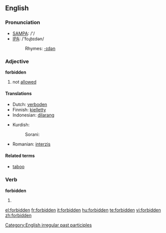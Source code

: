 ==English==
{{wikipedia}}

===Pronunciation===

* [[w:SAMPA|SAMPA]]: /'/
* [[w:IPA|IPA]]: /'foɻbɪdən/
*:Rhymes: [[Rhymes:English:-ɪdən|-ɪdən]]

===Adjective===
'''forbidden'''

# not [[allowed]]

====Translations====
{{top}}
*Dutch: [[verboden]]
*Finnish: [[kielletty]]
*Indonesian: [[dilarang]]
{{mid}}
*Kurdish: 
*:Sorani: {{t|ku|قه‌ده‌غه‌|tr=qadagha|sc=KUchar}}
*Romanian: [[interzis]]
{{bottom}}

====Related terms====
*[[taboo]]

===Verb===
'''forbidden'''
# {{past participle of|[[forbid]]}}

[[Category:English irregular past participles]]

[[el:forbidden]]
[[fr:forbidden]]
[[it:forbidden]]
[[hu:forbidden]]
[[te:forbidden]]
[[vi:forbidden]]
[[zh:forbidden]]